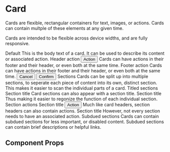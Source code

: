 
<Meta title="Components/Card" component={Card} />

# Card

Cards are flexible, rectangular containers for text, images, or actions. Cards can contain multple of these elements at any given time.

Cards are intended to be flexible across device widths, and are fully responsive.

<Preview withToolbar>
  <Story name="variations">
    <Flex mb="xl">
      <Card mr="xl">
        <CardHeader>
          <Heading color="textDarker">Default</Heading>
        </CardHeader>
        <CardBody>
          This is the body text of a card. It can be used to describe its
          content or associated action.
        </CardBody>
      </Card>
      <Card mr="xl">
        <CardHeader>
          <Heading color="textDarker">Header action</Heading>
          <Button variant="link">Action</Button>
        </CardHeader>
        <CardBody>
          Cards can have actions in their footer and their header, or even both
          at the same time.
        </CardBody>
      </Card>
      <Card mr="xl">
        <CardHeader>
          <Heading color="textDarker">Footer action</Heading>
        </CardHeader>
        <CardBody>
          Cards can have actions in their footer and their header, or even both
          at the same time.
        </CardBody>
        <CardFooter>
          <Button mr="md">Cancel</Button>
          <Button variant="primary">Confirm</Button>
        </CardFooter>
      </Card>
    </Flex>
    <Flex mb="xl">
      <Card height="fit-content" mr="xl">
        <CardHeader>
          <Heading color="textDarker">Sections</Heading>
        </CardHeader>
        <CardBody divider>
          Cards can be split up into multiple sections, to seperate each piece
          of content into its own, distinct section.
        </CardBody>
        <CardBody>
          This makes it easier to scan the individual parts of a card.
        </CardBody>
      </Card>
      <Card mr="xl">
        <CardHeader>
          <Heading color="textDarker">Titled sections</Heading>
        </CardHeader>
        <CardBody divider>
          <Heading variant="subHeading" color="textLighter" mb="md">
            Section title
          </Heading>
          Card sections can also appear with a section title.
        </CardBody>
        <CardBody>
          <Heading variant="subHeading" color="textLighter" mb="md">
            Section title
          </Heading>
          Thus making it easier to regonize the function of each individual section.
        </CardBody>
      </Card>
    </Flex>
    <Flex mb="xl">
      <Card mr="xl">
        <CardHeader>
          <Heading color="textDarker">Section actions</Heading>
        </CardHeader>
        <CardBody divider>
          <Flex mb="md" justifyContent="space-between" alignItems="center">
            <Heading variant="subHeading" color="textLighter">
              Section title
            </Heading>
            <Button variant="link" fontSize="subHeading">
              Action
            </Button>
          </Flex>
          Much like card headers, section headers can also contain actions.
        </CardBody>
        <CardBody>
          <Heading variant="subHeading" color="textLighter" mb="md">
            Section title
          </Heading>
          However, not every section needs to have an associated action.
        </CardBody>
      </Card>
      <Card height="fit-content" mr="xl">
        <CardHeader>
          <Heading color="textDarker">Subdued sections</Heading>
        </CardHeader>
        <CardBody divider>
          Cards can contain subdued sections for less important, or disabled
          content.
        </CardBody>
        <CardBody bg="backgroundLight">
          Subdued sections can contain brief descriptions or helpful links.
        </CardBody>
      </Card>
    </Flex>
  </Story>
</Preview>

## Component Props

<Props of={Card} />
